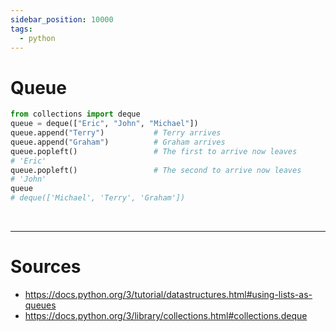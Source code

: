 ```yaml
---
sidebar_position: 10000
tags:
  - python
---
```


# Queue

```python title= showLineNumbers
from collections import deque
queue = deque(["Eric", "John", "Michael"])
queue.append("Terry")           # Terry arrives
queue.append("Graham")          # Graham arrives
queue.popleft()                 # The first to arrive now leaves
# 'Eric'
queue.popleft()                 # The second to arrive now leaves
# 'John'
queue   
# deque(['Michael', 'Terry', 'Graham'])
```

<br/>

---

# Sources

- https://docs.python.org/3/tutorial/datastructures.html#using-lists-as-queues
- https://docs.python.org/3/library/collections.html#collections.deque